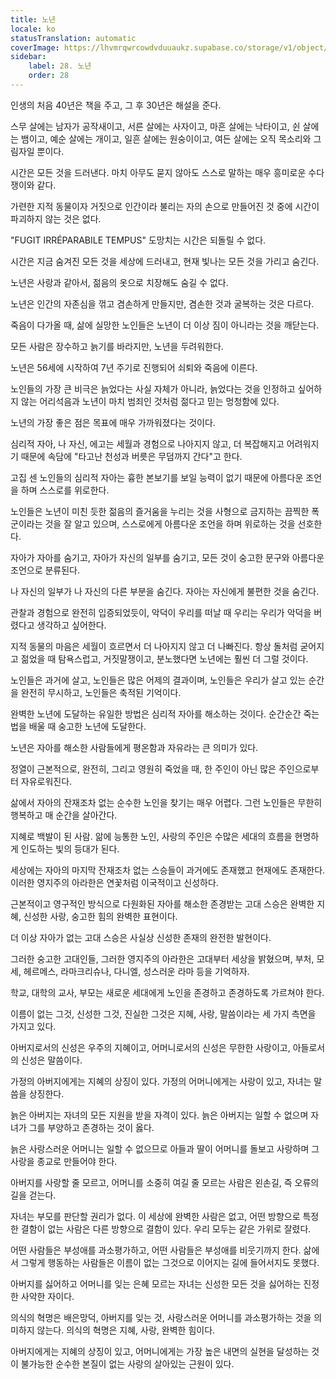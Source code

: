 ```yaml
---
title: 노년
locale: ko
statusTranslation: automatic
coverImage: https://lhvmrqwrcowdvduuaukz.supabase.co/storage/v1/object/public/strapi-uploads/small_cover-educacion-fundamental.webp-2d51a7828a2b1309555be27f7e2a61a0.webp
sidebar:
    label: 28. 노년
    order: 28
---
```

인생의 처음 40년은 책을 주고, 그 후 30년은 해설을 준다.

스무 살에는 남자가 공작새이고, 서른 살에는 사자이고, 마흔 살에는 낙타이고, 쉰 살에는 뱀이고, 예순 살에는 개이고, 일흔 살에는 원숭이이고, 여든 살에는 오직 목소리와 그림자일 뿐이다.

시간은 모든 것을 드러낸다. 마치 아무도 묻지 않아도 스스로 말하는 매우 흥미로운 수다쟁이와 같다.

가련한 지적 동물이자 거짓으로 인간이라 불리는 자의 손으로 만들어진 것 중에 시간이 파괴하지 않는 것은 없다.

"FUGIT IRRÉPARABILE TEMPUS" 도망치는 시간은 되돌릴 수 없다.

시간은 지금 숨겨진 모든 것을 세상에 드러내고, 현재 빛나는 모든 것을 가리고 숨긴다.

노년은 사랑과 같아서, 젊음의 옷으로 치장해도 숨길 수 없다.

노년은 인간의 자존심을 꺾고 겸손하게 만들지만, 겸손한 것과 굴복하는 것은 다르다.

죽음이 다가올 때, 삶에 실망한 노인들은 노년이 더 이상 짐이 아니라는 것을 깨닫는다.

모든 사람은 장수하고 늙기를 바라지만, 노년을 두려워한다.

노년은 56세에 시작하여 7년 주기로 진행되어 쇠퇴와 죽음에 이른다.

노인들의 가장 큰 비극은 늙었다는 사실 자체가 아니라, 늙었다는 것을 인정하고 싶어하지 않는 어리석음과 노년이 마치 범죄인 것처럼 젊다고 믿는 멍청함에 있다.

노년의 가장 좋은 점은 목표에 매우 가까워졌다는 것이다.

심리적 자아, 나 자신, 에고는 세월과 경험으로 나아지지 않고, 더 복잡해지고 어려워지기 때문에 속담에 "타고난 천성과 버릇은 무덤까지 간다"고 한다.

고집 센 노인들의 심리적 자아는 흉한 본보기를 보일 능력이 없기 때문에 아름다운 조언을 하며 스스로를 위로한다.

노인들은 노년이 미친 듯한 젊음의 즐거움을 누리는 것을 사형으로 금지하는 끔찍한 폭군이라는 것을 잘 알고 있으며, 스스로에게 아름다운 조언을 하며 위로하는 것을 선호한다.

자아가 자아를 숨기고, 자아가 자신의 일부를 숨기고, 모든 것이 숭고한 문구와 아름다운 조언으로 분류된다.

나 자신의 일부가 나 자신의 다른 부분을 숨긴다. 자아는 자신에게 불편한 것을 숨긴다.

관찰과 경험으로 완전히 입증되었듯이, 악덕이 우리를 떠날 때 우리는 우리가 악덕을 버렸다고 생각하고 싶어한다.

지적 동물의 마음은 세월이 흐르면서 더 나아지지 않고 더 나빠진다. 항상 돌처럼 굳어지고 젊었을 때 탐욕스럽고, 거짓말쟁이고, 분노했다면 노년에는 훨씬 더 그럴 것이다.

노인들은 과거에 살고, 노인들은 많은 어제의 결과이며, 노인들은 우리가 살고 있는 순간을 완전히 무시하고, 노인들은 축적된 기억이다.

완벽한 노년에 도달하는 유일한 방법은 심리적 자아를 해소하는 것이다. 순간순간 죽는 법을 배울 때 숭고한 노년에 도달한다.

노년은 자아를 해소한 사람들에게 평온함과 자유라는 큰 의미가 있다.

정열이 근본적으로, 완전히, 그리고 영원히 죽었을 때, 한 주인이 아닌 많은 주인으로부터 자유로워진다.

삶에서 자아의 잔재조차 없는 순수한 노인을 찾기는 매우 어렵다. 그런 노인들은 무한히 행복하고 매 순간을 살아간다.

지혜로 백발이 된 사람. 앎에 능통한 노인, 사랑의 주인은 수많은 세대의 흐름을 현명하게 인도하는 빛의 등대가 된다.

세상에는 자아의 마지막 잔재조차 없는 스승들이 과거에도 존재했고 현재에도 존재한다. 이러한 영지주의 아라한은 연꽃처럼 이국적이고 신성하다.

근본적이고 영구적인 방식으로 다원화된 자아를 해소한 존경받는 고대 스승은 완벽한 지혜, 신성한 사랑, 숭고한 힘의 완벽한 표현이다.

더 이상 자아가 없는 고대 스승은 사실상 신성한 존재의 완전한 발현이다.

그러한 숭고한 고대인들, 그러한 영지주의 아라한은 고대부터 세상을 밝혔으며, 부처, 모세, 헤르메스, 라마크리슈나, 다니엘, 성스러운 라마 등을 기억하자.

학교, 대학의 교사, 부모는 새로운 세대에게 노인을 존경하고 존경하도록 가르쳐야 한다.

이름이 없는 그것, 신성한 그것, 진실한 그것은 지혜, 사랑, 말씀이라는 세 가지 측면을 가지고 있다.

아버지로서의 신성은 우주의 지혜이고, 어머니로서의 신성은 무한한 사랑이고, 아들로서의 신성은 말씀이다.

가정의 아버지에게는 지혜의 상징이 있다. 가정의 어머니에게는 사랑이 있고, 자녀는 말씀을 상징한다.

늙은 아버지는 자녀의 모든 지원을 받을 자격이 있다. 늙은 아버지는 일할 수 없으며 자녀가 그를 부양하고 존경하는 것이 옳다.

늙은 사랑스러운 어머니는 일할 수 없으므로 아들과 딸이 어머니를 돌보고 사랑하며 그 사랑을 종교로 만들어야 한다.

아버지를 사랑할 줄 모르고, 어머니를 소중히 여길 줄 모르는 사람은 왼손길, 즉 오류의 길을 걷는다.

자녀는 부모를 판단할 권리가 없다. 이 세상에 완벽한 사람은 없고, 어떤 방향으로 특정한 결함이 없는 사람은 다른 방향으로 결함이 있다. 우리 모두는 같은 가위로 잘렸다.

어떤 사람들은 부성애를 과소평가하고, 어떤 사람들은 부성애를 비웃기까지 한다. 삶에서 그렇게 행동하는 사람들은 이름이 없는 그것으로 이어지는 길에 들어서지도 못했다.

아버지를 싫어하고 어머니를 잊는 은혜 모르는 자녀는 신성한 모든 것을 싫어하는 진정한 사악한 자이다.

의식의 혁명은 배은망덕, 아버지를 잊는 것, 사랑스러운 어머니를 과소평가하는 것을 의미하지 않는다. 의식의 혁명은 지혜, 사랑, 완벽한 힘이다.

아버지에게는 지혜의 상징이 있고, 어머니에게는 가장 높은 내면의 실현을 달성하는 것이 불가능한 순수한 본질이 없는 사랑의 살아있는 근원이 있다.

